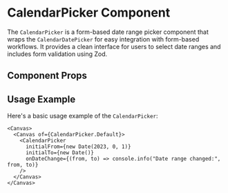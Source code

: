 

<Meta of={CalendarPicker} />

# CalendarPicker Component

The `CalendarPicker` is a form-based date range picker component that wraps the `CalendarDatePicker` for easy integration with form-based workflows. It provides a clean interface for users to select date ranges and includes form validation using Zod.

## Component Props

<Canvas of={CalendarPicker.Default} />

<Controls />

## Usage Example

Here's a basic usage example of the `CalendarPicker`:

```tsx
<Canvas>
  <Canvas of={CalendarPicker.Default}>
    <CalendarPicker 
      initialFrom={new Date(2023, 0, 1)}
      initialTo={new Date()}
      onDateChange={(from, to) => console.info("Date range changed:", from, to)}
    />
  </Canvas>
</Canvas>
``` 